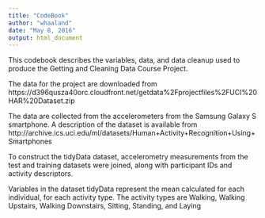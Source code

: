 ---
title: "CodeBook"
author: "whaaland"
date: "May 8, 2016"
output: html_document
---


This codebook describes the variables, data, and data cleanup used to produce the Getting and Cleaning Data Course Project.

The data for the project are downloaded from
https://d396qusza40orc.cloudfront.net/getdata%2Fprojectfiles%2FUCI%20HAR%20Dataset.zip

The data are collected from the accelerometers from the Samsung Galaxy S smartphone. A description of the dataset is available from
http://archive.ics.uci.edu/ml/datasets/Human+Activity+Recognition+Using+Smartphones

To construct the tidyData dataset, accelerometry measurements from the test and training datasets were joined, along with participant IDs and activity descriptors. 

Variables in the dataset tidyData represent the mean calculated for each individual, for each activity type. The activity types are Walking, Walking Upstairs, Walking Downstairs, Sitting, Standing, and Laying
